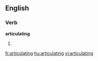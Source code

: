 
==English==

===Verb===
'''articulating'''

# {{present participle of|[[articulate]]}}

[[fr:articulating]]
[[hu:articulating]]
[[vi:articulating]]